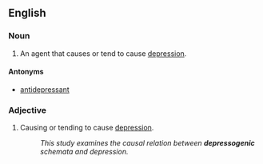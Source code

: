 ==English==

===Noun===
{{en-noun}}

# An agent that causes or tend to cause [[depression]].

====Antonyms====
*[[antidepressant]]

===Adjective===
{{en-adj|-}}

# Causing or tending to cause [[depression]].
#: ''This study examines the causal relation between '''depressogenic''' schemata and depression.''